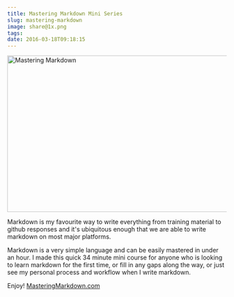 ```yaml
---
title: Mastering Markdown Mini Series
slug: mastering-markdown
image: share@1x.png
tags: 
date: 2016-03-18T09:18:15
---
```


<a href="http://masteringmarkdown.com" rel="attachment wp-att-3734"><img src="share@1x-650x366.png" alt="Mastering Markdown" width="640" height="360" /></a>

Markdown is my favourite way to write everything from training material to github responses and it's ubiquitous enough that we are able to write markdown on most major platforms.

Markdown is a very simple language and can be easily mastered in under an hour. I made this quick 34 minute mini course for anyone who is looking to learn markdown for the first time, or fill in any gaps along the way, or just see my personal process and workflow when I write markdown.

Enjoy! <a href="http://masteringmarkdown.com">MasteringMarkdown.com</a>